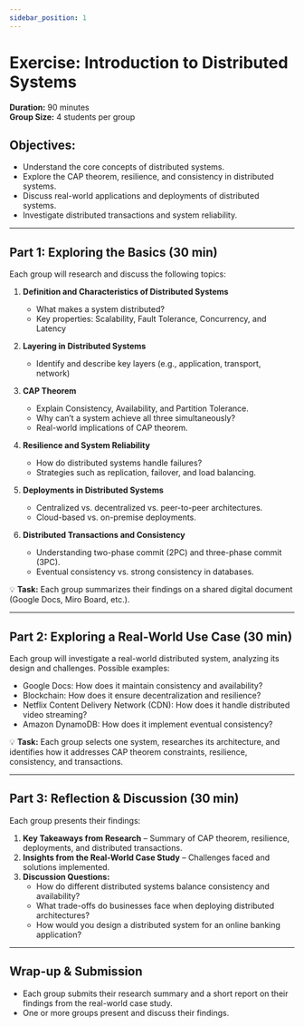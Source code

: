 ```yaml
---
sidebar_position: 1
---
```


# Exercise: Introduction to Distributed Systems

**Duration:** 90 minutes  
**Group Size:** 4 students per group

## **Objectives:**

- Understand the core concepts of distributed systems.
- Explore the CAP theorem, resilience, and consistency in distributed systems.
- Discuss real-world applications and deployments of distributed systems.
- Investigate distributed transactions and system reliability.

---

## **Part 1: Exploring the Basics (30 min)**

Each group will research and discuss the following topics:

1. **Definition and Characteristics of Distributed Systems**

   - What makes a system distributed?
   - Key properties: Scalability, Fault Tolerance, Concurrency, and Latency

2. **Layering in Distributed Systems**
   - Identify and describe key layers (e.g., application, transport, network)
3. **CAP Theorem**

   - Explain Consistency, Availability, and Partition Tolerance.
   - Why can’t a system achieve all three simultaneously?
   - Real-world implications of CAP theorem.

4. **Resilience and System Reliability**

   - How do distributed systems handle failures?
   - Strategies such as replication, failover, and load balancing.

5. **Deployments in Distributed Systems**

   - Centralized vs. decentralized vs. peer-to-peer architectures.
   - Cloud-based vs. on-premise deployments.

6. **Distributed Transactions and Consistency**
   - Understanding two-phase commit (2PC) and three-phase commit (3PC).
   - Eventual consistency vs. strong consistency in databases.

💡 **Task:** Each group summarizes their findings on a shared digital document (Google Docs, Miro Board, etc.).

---

## **Part 2: Exploring a Real-World Use Case (30 min)**

Each group will investigate a real-world distributed system, analyzing its design and challenges. Possible examples:

- Google Docs: How does it maintain consistency and availability?
- Blockchain: How does it ensure decentralization and resilience?
- Netflix Content Delivery Network (CDN): How does it handle distributed video streaming?
- Amazon DynamoDB: How does it implement eventual consistency?

💡 **Task:** Each group selects one system, researches its architecture, and identifies how it addresses CAP theorem constraints, resilience, consistency, and transactions.

---

## **Part 3: Reflection & Discussion (30 min)**

Each group presents their findings:

1. **Key Takeaways from Research** – Summary of CAP theorem, resilience, deployments, and distributed transactions.
2. **Insights from the Real-World Case Study** – Challenges faced and solutions implemented.
3. **Discussion Questions:**
   - How do different distributed systems balance consistency and availability?
   - What trade-offs do businesses face when deploying distributed architectures?
   - How would you design a distributed system for an online banking application?

---

## **Wrap-up & Submission**

- Each group submits their research summary and a short report on their findings from the real-world case study.
- One or more groups present and discuss their findings.
